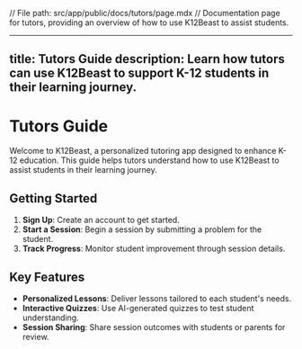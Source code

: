 // File path: src/app/public/docs/tutors/page.mdx
// Documentation page for tutors, providing an overview of how to use K12Beast to assist students.

---
title: Tutors Guide
description: Learn how tutors can use K12Beast to support K-12 students in their learning journey.
---

# Tutors Guide

Welcome to K12Beast, a personalized tutoring app designed to enhance K-12 education. This guide helps tutors understand how to use K12Beast to assist students in their learning journey.

## Getting Started

1. **Sign Up**: Create an account to get started.
2. **Start a Session**: Begin a session by submitting a problem for the student.
3. **Track Progress**: Monitor student improvement through session details.

## Key Features

- **Personalized Lessons**: Deliver lessons tailored to each student's needs.
- **Interactive Quizzes**: Use AI-generated quizzes to test student understanding.
- **Session Sharing**: Share session outcomes with students or parents for review.